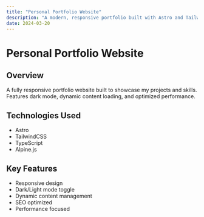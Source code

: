 ```yaml
---
title: "Personal Portfolio Website"
description: "A modern, responsive portfolio built with Astro and TailwindCSS"
date: 2024-03-20
---
```


# Personal Portfolio Website

## Overview

A fully responsive portfolio website built to showcase my projects and skills. Features dark mode, dynamic content loading, and optimized performance.

## Technologies Used

- Astro
- TailwindCSS
- TypeScript
- Alpine.js

## Key Features

- Responsive design
- Dark/Light mode toggle
- Dynamic content management
- SEO optimized
- Performance focused
